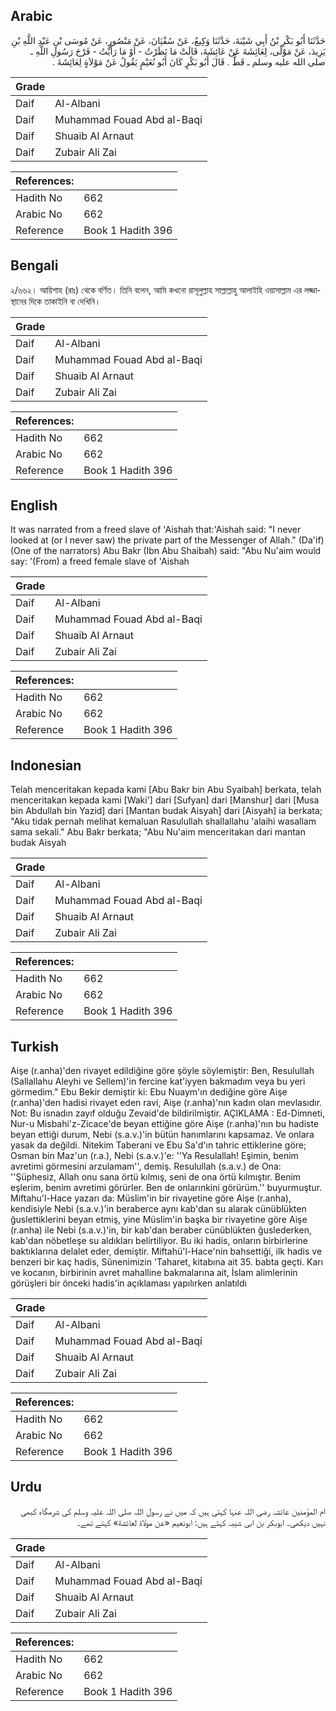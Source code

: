 ## Arabic


<div dir="rtl" lang="ar" style={{fontSize:'larger',backgroundColor:'#f8f9fa',padding:20}}>
حَدَّثَنَا أَبُو بَكْرِ بْنُ أَبِي شَيْبَةَ، حَدَّثَنَا وَكِيعٌ، عَنْ سُفْيَانَ، عَنْ مَنْصُورٍ، عَنْ مُوسَى بْنِ عَبْدِ اللَّهِ بْنِ يَزِيدَ، عَنْ مَوْلًى، لِعَائِشَةَ عَنْ عَائِشَةَ، قَالَتْ مَا نَظَرْتُ - أَوْ مَا رَأَيْتُ - فَرْجَ رَسُولِ اللَّهِ ـ صلى الله عليه وسلم ـ قَطُّ ‏.‏ قَالَ أَبُو بَكْرٍ كَانَ أَبُو نُعَيْمٍ يَقُولُ عَنْ مَوْلاَةٍ لِعَائِشَةَ ‏.‏
</div>
<div style={{backgroundColor:'#f8f9fa',padding:20, marginBottom: 10}}><table> <thead> <tr> <th>Grade</th> <th></th> </tr> </thead> <tbody> <tr><td>Daif</td><td>Al-Albani</td></tr><tr><td>Daif</td><td>Muhammad Fouad Abd al-Baqi</td></tr><tr><td>Daif</td><td>Shuaib Al Arnaut</td></tr><tr><td>Daif</td><td>Zubair Ali Zai</td></tr></tbody></table><table> <thead> <tr> <th>References:</th> <th></th> </tr> </thead> <tbody><tr><td>Hadith No</td><td>662</td></tr><tr><td>Arabic No</td><td>662</td></tr><tr><td>Reference</td><td>Book 1 Hadith 396</td></tr></tbody></table></div>

## Bengali


<div dir="ltr" lang="bn" style={{fontSize:'larger',backgroundColor:'#f8f9fa',padding:20}}>
২/৬৬২। আয়িশাহ (রাঃ) থেকে বর্ণিত। তিনি বলেন, আমি কখনো রাসূলুল্লাহ সাল্লাল্লাহু আলাইহি ওয়াসাল্লাম এর লজ্জাস্থানের দিকে তাকাইনি বা দেখিনি।
</div>
<div style={{backgroundColor:'#f8f9fa',padding:20, marginBottom: 10}}><table> <thead> <tr> <th>Grade</th> <th></th> </tr> </thead> <tbody> <tr><td>Daif</td><td>Al-Albani</td></tr><tr><td>Daif</td><td>Muhammad Fouad Abd al-Baqi</td></tr><tr><td>Daif</td><td>Shuaib Al Arnaut</td></tr><tr><td>Daif</td><td>Zubair Ali Zai</td></tr></tbody></table><table> <thead> <tr> <th>References:</th> <th></th> </tr> </thead> <tbody><tr><td>Hadith No</td><td>662</td></tr><tr><td>Arabic No</td><td>662</td></tr><tr><td>Reference</td><td>Book 1 Hadith 396</td></tr></tbody></table></div>

## English


<div dir="ltr" lang="en" style={{fontSize:'larger',backgroundColor:'#f8f9fa',padding:20}}>
It was narrated from a freed slave of 'Aishah that:'Aishah said: "I never looked at (or I never saw) the private part of the Messenger of Allah." (Da'if)(One of the narrators) Abu Bakr (Ibn Abu Shaibah) said: "Abu Nu'aim would say: '(From) a freed female slave of 'Aishah
</div>
<div style={{backgroundColor:'#f8f9fa',padding:20, marginBottom: 10}}><table> <thead> <tr> <th>Grade</th> <th></th> </tr> </thead> <tbody> <tr><td>Daif</td><td>Al-Albani</td></tr><tr><td>Daif</td><td>Muhammad Fouad Abd al-Baqi</td></tr><tr><td>Daif</td><td>Shuaib Al Arnaut</td></tr><tr><td>Daif</td><td>Zubair Ali Zai</td></tr></tbody></table><table> <thead> <tr> <th>References:</th> <th></th> </tr> </thead> <tbody><tr><td>Hadith No</td><td>662</td></tr><tr><td>Arabic No</td><td>662</td></tr><tr><td>Reference</td><td>Book 1 Hadith 396</td></tr></tbody></table></div>

## Indonesian


<div dir="ltr" lang="id" style={{fontSize:'larger',backgroundColor:'#f8f9fa',padding:20}}>
Telah menceritakan kepada kami [Abu Bakr bin Abu Syaibah] berkata, telah menceritakan kepada kami [Waki'] dari [Sufyan] dari [Manshur] dari [Musa bin Abdullah bin Yazid] dari [Mantan budak Aisyah] dari [Aisyah] ia berkata; "Aku tidak pernah melihat kemaluan Rasulullah shallallahu 'alaihi wasallam sama sekali." Abu Bakr berkata; "Abu Nu'aim menceritakan dari mantan budak Aisyah
</div>
<div style={{backgroundColor:'#f8f9fa',padding:20, marginBottom: 10}}><table> <thead> <tr> <th>Grade</th> <th></th> </tr> </thead> <tbody> <tr><td>Daif</td><td>Al-Albani</td></tr><tr><td>Daif</td><td>Muhammad Fouad Abd al-Baqi</td></tr><tr><td>Daif</td><td>Shuaib Al Arnaut</td></tr><tr><td>Daif</td><td>Zubair Ali Zai</td></tr></tbody></table><table> <thead> <tr> <th>References:</th> <th></th> </tr> </thead> <tbody><tr><td>Hadith No</td><td>662</td></tr><tr><td>Arabic No</td><td>662</td></tr><tr><td>Reference</td><td>Book 1 Hadith 396</td></tr></tbody></table></div>

## Turkish


<div dir="ltr" lang="tr" style={{fontSize:'larger',backgroundColor:'#f8f9fa',padding:20}}>
Aişe (r.anha)'den rivayet edildiğine göre şöyle söylemiştir: Ben, Resulullah (Sallallahu Aleyhi ve Sellem)'in fercine kat'iyyen bakmadım veya bu yeri görmedim." Ebu Bekir demiştir ki: Ebu Nuaym'ın dediğine göre Aişe (r.anha)'den hadisi rivayet eden ravi, Aişe (r.anha)'nın kadın olan mevlasıdır. Not: Bu isnadın zayıf olduğu Zevaid'de bildirilmiştir. AÇIKLAMA : Ed-Dimneti, Nur-u Misbahi'z-Zicace'de beyan ettiğine göre Aişe (r.anha)'nın bu hadiste beyan ettiği durum, Nebi (s.a.v.)'in bütün hanımlarını kapsamaz. Ve onlara yasak da değildi. Nitekim Taberani ve Ebu Sa'd'ın tahric ettiklerine göre; Osman bin Maz'un (r.a.), Nebi (s.a.v.)'e: ''Ya Resulallah! Eşimin, benim avretimi görmesini arzulamam'', demiş. Resulullah (s.a.v.) de Ona: ''Şüphesiz, Allah onu sana örtü kılmış, seni de ona örtü kılmıştır. Benim eşlerim, benim avretimi görürler. Ben de onlarınkini görürüm.'' buyurmuştur. Miftahu'l-Hace yazarı da: Müslim'in bir rivayetine göre Aişe (r.anha), kendisiyle Nebi (s.a.v.)'in beraberce aynı kab'dan su alarak cünüblükten ğuslettiklerini beyan etmiş, yine Müslim'in başka bir rivayetine göre Aişe (r.anha) ile Nebi (s.a.v.)'in, bir kab'dan beraber cünüblükten ğuslederken, kab'dan nöbetleşe su aldıkları belirtiliyor. Bu iki hadis, onların birbirlerine baktıklarına delalet eder, demiştir. Miftahü'l-Hace'nin bahsettiği, ilk hadis ve benzeri bir kaç hadis, Sünenimizin 'Taharet, kitabına ait 35. babta geçti. Karı ve kocanın, birbirinin avret mahalline bakmalarına ait, İslam alimlerinin görüşleri bir önceki hadis'in açıklaması yapılırken anlatıldı
</div>
<div style={{backgroundColor:'#f8f9fa',padding:20, marginBottom: 10}}><table> <thead> <tr> <th>Grade</th> <th></th> </tr> </thead> <tbody> <tr><td>Daif</td><td>Al-Albani</td></tr><tr><td>Daif</td><td>Muhammad Fouad Abd al-Baqi</td></tr><tr><td>Daif</td><td>Shuaib Al Arnaut</td></tr><tr><td>Daif</td><td>Zubair Ali Zai</td></tr></tbody></table><table> <thead> <tr> <th>References:</th> <th></th> </tr> </thead> <tbody><tr><td>Hadith No</td><td>662</td></tr><tr><td>Arabic No</td><td>662</td></tr><tr><td>Reference</td><td>Book 1 Hadith 396</td></tr></tbody></table></div>

## Urdu


<div dir="rtl" lang="ur" style={{fontSize:'larger',backgroundColor:'#f8f9fa',padding:20}}>
ام المؤمنین عائشہ رضی اللہ عنہا کہتی ہیں کہ میں نے رسول اللہ صلی اللہ علیہ وسلم کی شرمگاہ کبھی نہیں دیکھی۔ ابوبکر بن ابی شیبہ کہتے ہیں: ابونعیم «عن مولاة لعائشة» کہتے تھے۔
</div>
<div style={{backgroundColor:'#f8f9fa',padding:20, marginBottom: 10}}><table> <thead> <tr> <th>Grade</th> <th></th> </tr> </thead> <tbody> <tr><td>Daif</td><td>Al-Albani</td></tr><tr><td>Daif</td><td>Muhammad Fouad Abd al-Baqi</td></tr><tr><td>Daif</td><td>Shuaib Al Arnaut</td></tr><tr><td>Daif</td><td>Zubair Ali Zai</td></tr></tbody></table><table> <thead> <tr> <th>References:</th> <th></th> </tr> </thead> <tbody><tr><td>Hadith No</td><td>662</td></tr><tr><td>Arabic No</td><td>662</td></tr><tr><td>Reference</td><td>Book 1 Hadith 396</td></tr></tbody></table></div>